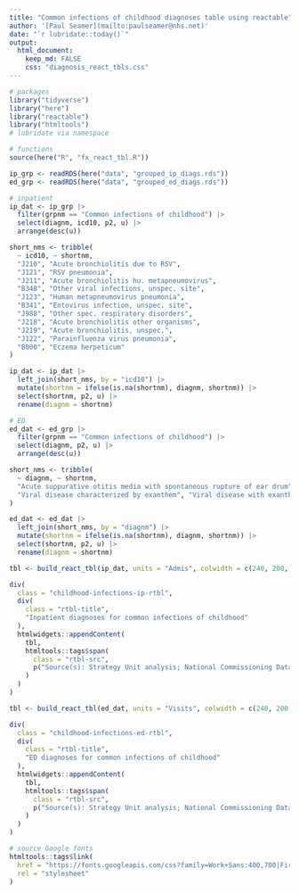 ```yaml
---
title: "Common infections of childhood diagnoses table using reactable"
author: '[Paul Seamer](mailto:paulseamer@nhs.net)'
date: "`r lubridate::today()`"
output:
  html_document:
    keep_md: FALSE
    css: "diagnosis_react_tbls.css"
---
```


```r
# packages
library("tidyverse")
library("here")
library("reactable")
library("htmltools")
# lubridate via namespace

# functions
source(here("R", "fx_react_tbl.R"))
```

```r
ip_grp <- readRDS(here("data", "grouped_ip_diags.rds"))
ed_grp <- readRDS(here("data", "grouped_ed_diags.rds"))

# inpatient
ip_dat <- ip_grp |>
  filter(grpnm == "Common infections of childhood") |> 
  select(diagnm, icd10, p2, u) |>
  arrange(desc(u))

short_nms <- tribble(
  ~ icd10, ~ shortnm,
  "J210", "Acute bronchiolitis due to RSV",
  "J121", "RSV pneumonia",
  "J211", "Acute bronchiolitis hu. metapneumovirus",
  "B348", "Other viral infections, unspec. site",
  "J123", "Human metapneumovirus pneumonia",
  "B341", "Entovirus infection, unspec. site",
  "J988", "Other spec. respiratory disorders",
  "J218", "Acute bronchiolitis other organisms",
  "J219", "Acute bronchiolitis, unspec.",
  "J122", "Parainfluenza virus pneumonia",
  "B000", "Eczema herpeticum"
)

ip_dat <- ip_dat |> 
  left_join(short_nms, by = "icd10") |> 
  mutate(shortnm = ifelse(is.na(shortnm), diagnm, shortnm)) |> 
  select(shortnm, p2, u) |> 
  rename(diagnm = shortnm)

# ED
ed_dat <- ed_grp |>
  filter(grpnm == "Common infections of childhood") |> 
  select(diagnm, p2, u) |>
  arrange(desc(u))

short_nms <- tribble(
  ~ diagnm, ~ shortnm,
  "Acute suppurative otitis media with spontaneous rupture of ear drum", "Otitis media with rupture of ear drum",
  "Viral disease characterized by exanthem", "Viral disease with exanthem",
)

ed_dat <- ed_dat |> 
  left_join(short_nms, by = "diagnm") |> 
  mutate(shortnm = ifelse(is.na(shortnm), diagnm, shortnm)) |> 
  select(shortnm, p2, u) |> 
  rename(diagnm = shortnm)
```

```r
tbl <- build_react_tbl(ip_dat, units = "Admis", colwidth = c(240, 200, 200))

div(
  class = "childhood-infections-ip-rtbl",
  div(
    class = "rtbl-title",
    "Inpatient diagnoses for common infections of childhood"
  ),
  htmlwidgets::appendContent(
    tbl,
    htmltools::tags$span(
      class = "rtbl-src",
      p("Source(s): Strategy Unit analysis; National Commissioning Dataset Repository.")
    )
  )
)
```

```r
tbl <- build_react_tbl(ed_dat, units = "Visits", colwidth = c(240, 200, 200))

div(
  class = "childhood-infections-ed-rtbl",
  div(
    class = "rtbl-title",
    "ED diagnoses for common infections of childhood"
  ),
  htmlwidgets::appendContent(
    tbl,
    htmltools::tags$span(
      class = "rtbl-src",
      p("Source(s): Strategy Unit analysis; National Commissioning Dataset Repository.")
    )
  )
)
```

```r
# source Google fonts
htmltools::tags$link(
  href = "https://fonts.googleapis.com/css?family=Work+Sans:400,700|Fira+Mono&display=fallback",
  rel = "stylesheet"
)
```

